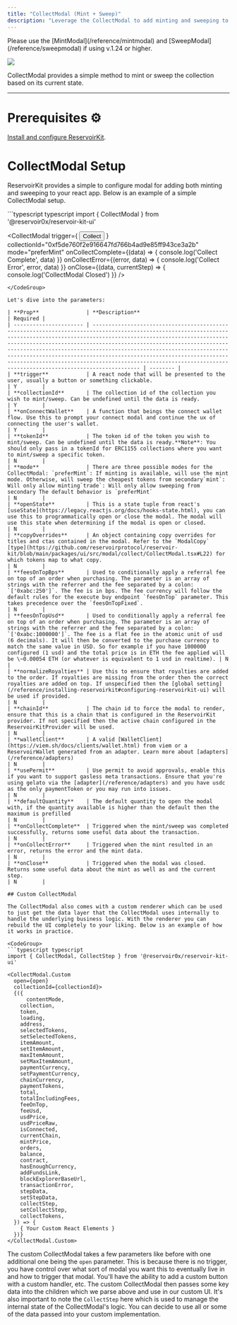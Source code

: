 ```yaml
---
title: "CollectModal (Mint + Sweep)"
description: "Leverage the CollectModal to add minting and sweeping to your app with ReservoirKit."
---
```


<Warning>
  Please use the [MintModal](/reference/mintmodal) and [SweepModal](/reference/sweepmodal) if using v.1.24 or higher.
</Warning>

![](/images/reference/a137b52-image.png)

CollectModal provides a simple method to mint or sweep the collection based on its current state.

***

# Prerequisites ⚙️

[Install and configure ReservoirKit](/reference/installing-reservoirkit).

# CollectModal Setup

ReservoirKit provides a simple to configure modal for adding both minting and sweeping to your react app. Below is an example of a simple CollectModal setup.

<CodeGroup>
  ```typescript typescript
  import { CollectModal } from '@reservoir0x/reservoir-kit-ui'

  <CollectModal
    trigger={
        <button>
        	Collect
        </button>
      }
    collectionId="0xf5de760f2e916647fd766b4ad9e85ff943ce3a2b"
    mode="preferMint"
    onCollectComplete={(data) => {
      console.log('Collect Complete', data)
    }}
    onCollectError={(error, data) => {
      console.log('Collect Error', error, data)
    }}
    onClose={(data, currentStep) => {
      console.log('CollectModal Closed')
    }}
  />
  ```
</CodeGroup>

Let's dive into the parameters:

| **Prop**               | **Description**                                                                                                                                                                                                                                                                                                                                                                                                                                                                                                           | Required |
| ---------------------- | ------------------------------------------------------------------------------------------------------------------------------------------------------------------------------------------------------------------------------------------------------------------------------------------------------------------------------------------------------------------------------------------------------------------------------------------------------------------------------------------------------------------------- | -------- |
| **trigger**            | A react node that will be presented to the user, usually a button or something clickable.                                                                                                                                                                                                                                                                                                                                                                                                                                 | Y        |
| **collectionId**       | The collection id of the collection you wish to mint/sweep. Can be undefined until the data is ready.                                                                                                                                                                                                                                                                                                                                                                                                                     | Y        |
| **onConnectWallet**    | A function that beings the connect wallet flow. Use this to prompt your connect modal and continue the ux of connecting the user's wallet.                                                                                                                                                                                                                                                                                                                                                                                | Y        |
| **tokenId**            | The token id of the token you wish to mint/sweep. Can be undefined until the data is ready.**Note**: You should only pass in a tokenId for ERC1155 collections where you want to mint/sweep a specific token.                                                                                                                                                                                                                                                                                                             | N        |
| **mode**               | There are three possible modes for the CollectModal: `preferMint`: If minting is available, will use the mint mode. Otherwise, will sweep the cheapest tokens from secondary`mint`: Will only allow minting`trade`: Will only allow sweeping from secondary The default behavior is `preferMint`                                                                                                                                                                                                                          | N        |
| **openState**          | This is a state tuple from react's [useState](https://legacy.reactjs.org/docs/hooks-state.html), you can use this to programmatically open or close the modal. The modal will use this state when determining if the modal is open or closed.                                                                                                                                                                                                                                                                             | N        |
| **copyOverrides**      | An object containing copy overrides for titles and ctas contained in the modal. Refer to the `ModalCopy` [type](https://github.com/reservoirprotocol/reservoir-kit/blob/main/packages/ui/src/modal/collect/CollectModal.tsx#L22) for which tokens map to what copy.                                                                                                                                                                                                                                                       | N        |
| **feesOnTopBps**       | Used to conditionally apply a referral fee on top of an order when purchasing. The parameter is an array of strings with the referrer and the fee separated by a colon: `['0xabc:250']`. The fee is in bps. The fee currency will follow the default rules for the execute buy endpoint `feesOnTop` parameter. This takes precedence over the `feesOnTopFixed`.                                                                                                                                                           | N        |
| **feesOnTopUsd**       | Used to conditionally apply a referral fee on top of an order when purchasing. The parameter is an array of strings with the referrer and the fee separated by a colon: `['0xabc:1000000']`. The fee is a flat fee in the atomic unit of usd (6 decimals). It will then be converted to the purchase currency to match the same value in USD. So for example if you have 1000000 configured (1 usd) and the total price is in ETH the fee applied will be \~0.00054 ETH (or whatever is equivalent to 1 usd in realtime). | N        |
| **normalizeRoyalties** | Use this to ensure that royalties are added to the order. If royalties are missing from the order then the correct royalties are added on top. If unspecified then the [global setting](/reference/installing-reservoirkit#configuring-reservoirkit-ui) will be used if provided.                                                                                                                                                                                                                                         | N        |
| **chainId**            | The chain id to force the modal to render, ensure that this is a chain that is configured in the ReservoirKit provider. If not specified then the active chain configured in the ReservoirKitProvider will be used.                                                                                                                                                                                                                                                                                                       | N        |
| **walletClient**       | A valid [WalletClient](https://viem.sh/docs/clients/wallet.html) from viem or a ReservoirWallet generated from an adapter. Learn more about [adapters](/reference/adapters)                                                                                                                                                                                                                                                                                                                                               | N        |
| **usePermit**          | Use permit to avoid approvals, enable this if you want to support gasless meta transactions. Ensure that you're using gelato via the [adapter](/reference/adapters) and you have usdc as the only paymentToken or you may run into issues.                                                                                                                                                                                                                                                                                | N        |
| **defaultQuantity**    | The default quantity to open the modal with, if the quantity available is higher than the default then the maximum is prefilled                                                                                                                                                                                                                                                                                                                                                                                           | N        |
| **onCollectComplete**  | Triggered when the mint/sweep was completed successfully, returns some useful data about the transaction.                                                                                                                                                                                                                                                                                                                                                                                                                 | N        |
| **onCollectError**     | Triggered when the mint resulted in an error, returns the error and the mint data.                                                                                                                                                                                                                                                                                                                                                                                                                                        | N        |
| **onClose**            | Triggered when the modal was closed. Returns some useful data about the mint as well as and the current step.                                                                                                                                                                                                                                                                                                                                                                                                             | N        |

## Custom CollectModal

The CollectModal also comes with a custom renderer which can be used to just get the data layer that the CollectModal uses internally to handle the underlying business logic. With the renderer you can rebuild the UI completely to your liking. Below is an example of how it works in practice.

<CodeGroup>
  ```typescript typescript
  import { CollectModal, CollectStep } from '@reservoir0x/reservoir-kit-ui'

  <CollectModal.Custom
    open={open}
    collectionId={collectionId}>
    {({
  		contentMode,
      collection,
      token,
      loading,
      address,
      selectedTokens,
      setSelectedTokens,
      itemAmount,
      setItemAmount,
      maxItemAmount,
      setMaxItemAmount,
      paymentCurrency,
      setPaymentCurrency,
      chainCurrency,
      paymentTokens,
      total,
      totalIncludingFees,
      feeOnTop,
      feeUsd,
      usdPrice,
      usdPriceRaw,
      isConnected,
      currentChain,
      mintPrice,
      orders,
      balance,
      contract,
      hasEnoughCurrency,
      addFundsLink,
      blockExplorerBaseUrl,
      transactionError,
      stepData,
      setStepData,
      collectStep,
      setCollectStep,
      collectTokens,
    }) => {
      { Your Custom React Elements }
    })}
  </CollectModal.Custom>
  ```
</CodeGroup>

The custom CollectModal takes a few parameters like before with one additional one being the `open` parameter. This is because there is no trigger, you have control over what sort of modal you want this to eventually live in and how to trigger that modal. You'll have the ability to add a custom button with a custom handler, etc. The custom CollectModal then passes some key data into the children which we parse above and use in our custom UI. It's also important to note the `CollectStep` here which is used to manage the internal state of the CollectModal's logic. You can decide to use all or some of the data passed into your custom implementation.
